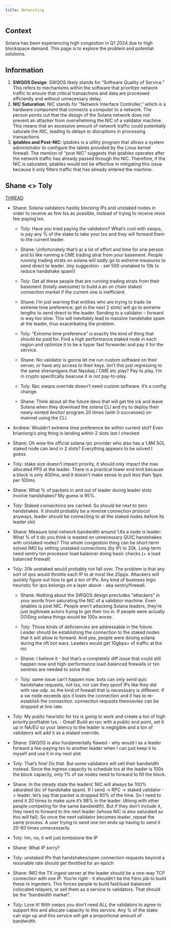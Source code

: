 ```yaml
---
title: Networking
---
```


## Context

Solana has been experiencing high congestion in Q1 2024 due to high blockspace demand. This page is to explore the problem and potential solutions.

## Information

1. **SWQOS Design**: SWQOS likely stands for "Software Quality of Service." This refers to mechanisms within the software that prioritize network traffic to ensure that critical transactions and data are processed efficiently and without unnecessary delay.
2. **NIC Saturation**: NIC stands for "Network Interface Controller," which is a hardware component that connects a computer to a network. The person points out that the design of the Solana network does not prevent an attacker from overwhelming the NIC of a validator machine. This means that an excessive amount of network traffic could potentially saturate the NIC, leading to delays or disruptions in processing transactions.
3. **iptables and Post-NIC**: iptables is a utility program that allows a system administrator to configure the tables provided by the Linux kernel firewall. The mention of "post NIC" suggests that iptables operates after the network traffic has already passed through the NIC. Therefore, if the NIC is saturated, iptables would not be effective in mitigating this issue because it only filters traffic that has already entered the machine.

## Shane <> Toly

[THREAD](https://twitter.com/aeyakovenko/status/1783333228960772152)

- Shane: Solana validators hastily blocking IPs and unstaked nodes in order to receive as few txs as possible, instead of trying to receive more fee-paying txs.

    - Toly: Have you tried paying the validators? What’s cool with swqos, is pay any % of the stake to take your txs and they will forward them to the current leader.

    - Shane: Unfortunately that’s a) a lot of effort and time for one person and b) like running a CME trading strat from your basement. People running trading strats on solana will sadly go to extreme measures to send direct to leader. (my suggestion - set 500 unstaked to 10k to reduce handshake spam!)

    - Toly: Get all these people that are running trading strats from their basement (totally awesome) to build a an on chain staked connection market if the current one is inefficient.

    - Shane: I'm just warning that entities who are trying to trade (ie extreme time preference; get in the next 2 slots) will go to extreme lengths to send direct to the leader. Sending to a validator -- forward is way too slow. This will inevitably lead to massive handshake spam at the leader, thus exacerbating the problem.

    - Toly: “Extreme time preference” is exactly the kind of thing that should be paid for.  Find a high performance staked node in each region and optimize it to be a hyper fast forwarder and pay it for the service.

    - Shane: No validator is gonna let me run custom software on their server, or have any access to their keys. Isn't this just regressing to the same shenanigans that Nasdaq / CME etc play? Pay to play. I'm in crypto specifically beacuse it is *not* pay-to-play.

    - Toly: Rpc swqos override doesn’t need custom software. It’s a config change.

    - Shane: Think about all the future devs that will get the ick and leave Solana when they download the solana CLI and try to deploy their newly minted Anchor program 20 times (with 0 successes) on mainnet using the CLI.

- Andrew: Wouldn’t extreme time preference be within current slot? Even brianlong‘s ping thing is landing within 2 slots last I checked

- Shane: Oh wow the official solana rpc provider who also has a 1.8M SOL staked node can land in 2 slots? Everything appears to be solved I guess

- Toly: stake size doesn't impact priority, it should only impact the max allocated PPS at the leader. There is a practical lower end limit because a block is only 400ms, and it doesn't make sense to pull less than 1pps per 100ms

- Shane: What % of packets in and out of leader during leader slots involve handshakes? My guess is 95%.

- Toly: Staked connections are cached. So should be next to zero handshakes.  It should probably be a reverse connection protocol anyways, leader should be connecting to all the staked nodes before its leader slot

- Shane: Measure total network bandwidth around 1.6s a node is leader: What % of it do you think is wasted on unnecessary QUIC handshakes with unstaked nodes? This whole congestion thing can be short-term solved IMO by setting unstaked connections (by IP) to 20k. Long-term need sentry txn processor load balancer doing basic checks (+ a load balanced firewall)

- Toly: 20k unstaked would probably not fall over.  The problem is that any sort of qos would throttle each IP to at most like 20pps. Attackers will quickly figure out how to get a ton of IPs.  Any kind of business logic heuristic for qos belongs on a layer above - aka sentry/firewall.

    - Shane: Nothing about the SWQOS design precludes "attackers" in your words from saturating the NIC of a validator machine. Even iptables is post NIC. People aren't attacking Solana leaders, they're just legitimate actors trying to get their txs in. If people were actually DOSing solana things would be 100x worse.
    
    - Toly: Those kinds of deficiencies are addressable in the future.  Leader should be establishing the connection to the staked nodes that it will allow to forward. And yea, people were dosing solana during the nft bot wars.  Leaders would get 10gbps+ of traffic at the nic
    
    - Shane: I believe it - but that's a completely diff issue that could still happen now and high-performance load-balanced firewalls or txn sentries are needed to solve that.
    
    - Toly: same issue can't happen now.  bots can only send quic handshake requests, not txs, nor can they spoof IPs like they did with raw udp.  so the kind of firewall that is necesssary is different.  if a sw node exceeds qos it loses the connection and it has to re-establish the connection.  connection requests themsevles can be dropped at line rate.

- Toly: My public heuristic for txs is going to work and create a ton of high priority profitable txs. - Great! Build an rpc with a public end point, set it up in NA/EU so your latency to the leader is negligible and a ton of validators will add it as a staked override.

- Shane: SWQOS is also fundamentally flawed - why would I as a leader forward a fee-paying txn to another leader when I can just keep it to myself and use it in my next slot.

- Toly: That’s fine! Do that.  But some validators will sell their bandwidth instead.   Since the ingress capacity to schedule txs at the leader is 100x the block capacity, only 1% of sw nodes need to forward to fill the block.

- Shane: In the steady state the leaders' NIC will always be 100% saturated (bc of handshake spam). If I send -> RPC -> staked validator -> leader, let's say that packet is dropped 80% of the time. So I need to send it 20 times to make sure it's 98% in the leader. (Along with other people competing for the same bandwidth). But if they don't include it, they need to forward to the next leader (whose NIC is also saturated so this will fail). So once the next validator becomes leader, repeat the same process. A user trying to send one txn ends up having to send it 20-60 times unnecessarily.

- Toly: hm, no, it will just tombstone the IP

- Shane: What IP sorry?

- Toly: unstaked IPs that handshakes/open connection requests beyond a resonable rate should get throttled for an epoch

- Shane: IMO the TX ingest server at the leader should be a one-way TCP connection with one IP. You're right - it shouldn't be the Fdns job to build these tx ingesters. This forces people to build fast/load-balanced colocated relayers, or sell them as a service to validators. That should be the "bandwidth market".

- Toly: Love it! With swqos you don’t need ALL the validators to agree to support this and allocate capacity to this service.  Any % of the stake can sign up and this service will get a proportional amount of bandwidth.

